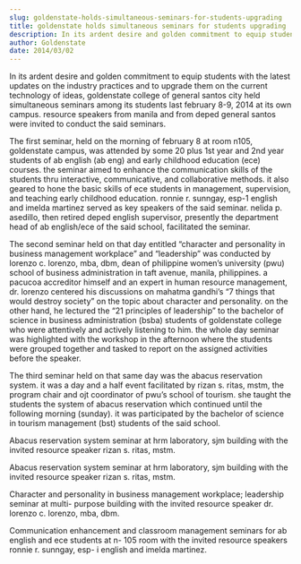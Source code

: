 ```yaml
---
slug: goldenstate-holds-simultaneous-seminars-for-students-upgrading
title: goldenstate holds simultaneous seminars for students upgrading
description: In its ardent desire and golden commitment to equip students with the latest updates on...
author: Goldenstate
date: 2014/03/02
---
```


In its ardent desire and golden commitment to equip students with the latest updates on the industry practices and to upgrade them on the current technology of ideas, goldenstate college of general santos city held simultaneous seminars among its students last february 8-9, 2014 at its own campus. resource speakers from manila and from deped general santos were invited to conduct the said seminars.

The first seminar, held on the morning of february 8 at room n105, goldenstate campus, was attended by some 20 plus 1st year and 2nd year students of ab english (ab eng) and early childhood education (ece) courses. the seminar aimed to enhance the communication skills of the students thru interactive, communicative, and collaborative methods. it also geared to hone the basic skills of ece students in management, supervision, and teaching early childhood education. ronnie r. sunngay, esp-1 english and imelda martinez served as key speakers of the said seminar. nelida p. asedillo, then retired deped english supervisor, presently the department head of ab english/ece of the said school, facilitated the seminar.

The second seminar held on that day entitled “character and personality in business management workplace” and “leadership” was conducted by lorenzo c. lorenzo, mba, dbm, dean of philippine women’s university (pwu) school of business administration in taft avenue, manila, philippines. a pacucoa accreditor himself and an expert in human resource management, dr. lorenzo centered his discussions on mahatma gandhi’s “7 things that would destroy society” on the topic about character and personality. on the other hand, he lectured the “21 principles of leadership” to the bachelor of science in business administration (bsba) students of goldenstate college who were attentively and actively listening to him. the whole day seminar was highlighted with the workshop in the afternoon where the students were grouped together and tasked to report on the assigned activities before the speaker.

The third seminar held on that same day was the abacus reservation system. it was a day and a half event facilitated by rizan s. ritas, mstm, the program chair and ojt coordinator of pwu’s school of tourism. she taught the students the system of abacus reservation which continued until the following morning (sunday). it was participated by the bachelor of science in tourism management (bst) students of the said school.

Abacus reservation system seminar at hrm laboratory, sjm building with the invited resource speaker rizan s. ritas, mstm.

Abacus reservation system seminar at hrm laboratory, sjm building with the invited resource speaker rizan s. ritas, mstm.

Character and personality in business management workplace; leadership seminar at multi- purpose building with the invited resource speaker dr. lorenzo c. lorenzo, mba, dbm.

Communication enhancement and classroom management seminars for ab english and ece students at n- 105 room with the invited resource speakers ronnie r. sunngay, esp- i english and imelda martinez.